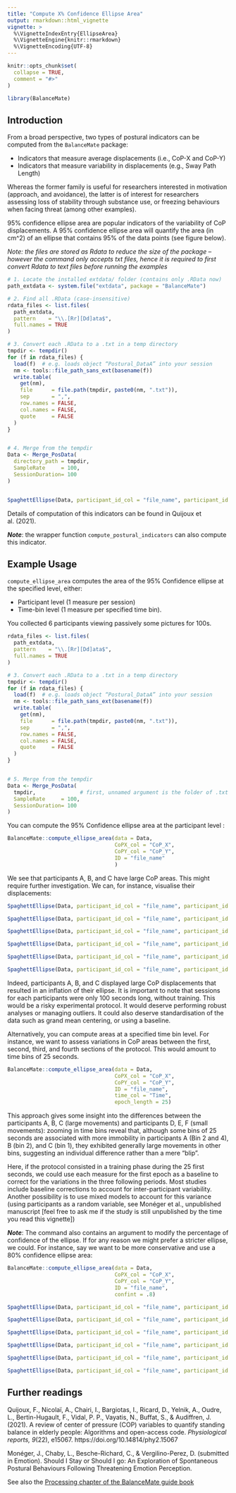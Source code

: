 ```yaml
---
title: "Compute X% Confidence Ellipse Area"
output: rmarkdown::html_vignette
vignette: >
  %\VignetteIndexEntry{EllipseArea}
  %\VignetteEngine{knitr::rmarkdown}
  %\VignetteEncoding{UTF-8}
---
```


```r
knitr::opts_chunk$set(
  collapse = TRUE,
  comment = "#>"
)
```

```r
library(BalanceMate)
```

## Introduction

From a broad perspective, two types of postural indicators can be computed from the `BalanceMate` package: 

- Indicators that measure average displacements (i.e., CoP-X and CoP-Y)
- Indicators that measure variability in displacements (e.g., Sway Path Length)

Whereas the former family is useful for researchers interested in motivation (approach, and avoidance), the latter is of interest for researchers assessing loss of stability through substance use, or freezing behaviours when facing threat (among other examples).

95% confidence ellipse area are popular indicators of the variability of CoP displacements. A 95% confidence ellipse area will quantify the area (in cm^2) of an ellipse that contains 95% of the data points (see figure below).

*Note: the files are stored as Rdata to reduce the size of the package -- however the command only accepts txt files, hence it is required to first convert Rdata to text files before running the examples*

```r
# 1. Locate the installed extdata/ folder (contains only .RData now)
path_extdata <- system.file("extdata", package = "BalanceMate")

# 2. Find all .RData (case‐insensitive)
rdata_files <- list.files(
  path_extdata,
  pattern    = "\\.[Rr][Dd]ata$",
  full.names = TRUE
)

# 3. Convert each .RData to a .txt in a temp directory
tmpdir <- tempdir()
for (f in rdata_files) {
  load(f)  # e.g. loads object “Postural_DataA” into your session
  nm <- tools::file_path_sans_ext(basename(f))
  write.table(
    get(nm),
    file      = file.path(tmpdir, paste0(nm, ".txt")),
    sep       = ",",
    row.names = FALSE,
    col.names = FALSE,
    quote     = FALSE
  )
}


# 4. Merge from the tempdir
Data <- Merge_PosData(
  directory_path = tmpdir,              
  SampleRate     = 100,
  SessionDuration= 100
)


SpaghettEllipse(Data, participant_id_col = "file_name", participant_id = "Postural_DataA.txt")

```




Details of computation of this indicators can be found in Quijoux et al. (2021).

***Note***: the wrapper function `compute_postural_indicators` can also compute this indicator.

## Example Usage

`compute_ellipse_area` computes the area of the 95% Confidence ellipse at the specified level, either:

- Participant level (1 measure per session)
- Time-bin level (1 measure per specified time bin).

You collected 6 participants viewing passively some pictures for 100s.

```r

rdata_files <- list.files(
  path_extdata,
  pattern    = "\\.[Rr][Dd]ata$",
  full.names = TRUE
)

# 3. Convert each .RData to a .txt in a temp directory
tmpdir <- tempdir()
for (f in rdata_files) {
  load(f)  # e.g. loads object “Postural_DataA” into your session
  nm <- tools::file_path_sans_ext(basename(f))
  write.table(
    get(nm),
    file      = file.path(tmpdir, paste0(nm, ".txt")),
    sep       = ",",
    row.names = FALSE,
    col.names = FALSE,
    quote     = FALSE
  )
}


# 5. Merge from the tempdir
Data <- Merge_PosData(
  tmpdir,              # first, unnamed argument is the folder of .txt files
  SampleRate     = 100,
  SessionDuration= 100
)

```

You can compute the 95% Confidence ellipse area at the participant level :

```r
BalanceMate::compute_ellipse_area(data = Data, 
                                  CoPX_col = "CoP_X", 
                                  CoPY_col = "CoP_Y", 
                                  ID = "file_name"
                                  )
```

We see that  participants A, B, and C have large CoP areas. This might require further investigation. We can, for instance, visualise their displacements:

```r
SpaghettEllipse(Data, participant_id_col = "file_name", participant_id = "Postural_DataA.txt", Title = "Participant A")

SpaghettEllipse(Data, participant_id_col = "file_name", participant_id = "Postural_DataB.txt", Title = "Participant B")

SpaghettEllipse(Data, participant_id_col = "file_name", participant_id = "Postural_DataC.txt", Title = "Participant C")

SpaghettEllipse(Data, participant_id_col = "file_name", participant_id = "Postural_DataD.txt", Title = "Participant D")

SpaghettEllipse(Data, participant_id_col = "file_name", participant_id = "Postural_DataE.txt", Title = "Participant E")

SpaghettEllipse(Data, participant_id_col = "file_name", participant_id = "Postural_DataF.txt", Title = "Participant F")

```

Indeed, participants A, B, and C displayed large CoP displacements that resulted in an inflation of their ellipse. It is important to note that sessions for each participants were only 100 seconds long, without training. This would be a risky experimental protocol. It would deserve performing robust analyses or managing outliers. It could also deserve standardisation of the data such as grand mean centering, or using a baseline.

Alternatively, you can compute areas at a specified time bin level. For instance, we want to assess variations in CoP areas between the first, second, third, and fourth sections of the protocol. This would amount to time bins of 25 seconds.

```r
BalanceMate::compute_ellipse_area(data = Data, 
                                  CoPX_col = "CoP_X", 
                                  CoPY_col = "CoP_Y", 
                                  ID = "file_name", 
                                  time_col = "Time", 
                                  epoch_length = 25)
```

This approach gives some insight into the differences between the participants A, B, C (large movements) and participants D, E, F (small movements): zooming in time bins reveal that, although some bins of 25 seconds are associated with more immobility in participants A (Bin 2 and 4), B (bin 2), and C (bin 1), they exhibited generally large movements in other bins, suggesting an individual difference rather than a mere "blip".

Here, if the protocol consisted in a training phase during the 25 first seconds, we could use each measure for the first epoch as a baseline to correct for the variations in the three following periods. Most studies include baseline corrections to account for inter-participant variability. Another possibility is to use mixed models to account for this variance (using participants as a random variable, see Monéger et al., unpublished manuscript [feel free to ask me if the study is still unpublished by the time you read this vignette])

***Note***: The command also contains an argument to modify the percentage of confidence of the ellipse. If for any reason we might prefer a stricter ellipse, we could. For instance, say we want to be more conservative and use a 80% confidence ellipse area:

```r
BalanceMate::compute_ellipse_area(data = Data, 
                                  CoPX_col = "CoP_X", 
                                  CoPY_col = "CoP_Y", 
                                  ID = "file_name", 
                                  confint = .8)
```


```r
SpaghettEllipse(Data, participant_id_col = "file_name", participant_id = "Postural_DataA.txt",conf_level = .8, Title = "Participant A")

SpaghettEllipse(Data, participant_id_col = "file_name", participant_id = "Postural_DataB.txt", conf_level = .8,Title = "Participant B")

SpaghettEllipse(Data, participant_id_col = "file_name", participant_id = "Postural_DataC.txt",conf_level = .8, Title = "Participant C")

SpaghettEllipse(Data, participant_id_col = "file_name", participant_id = "Postural_DataD.txt",conf_level = .8, Title = "Participant D")

SpaghettEllipse(Data, participant_id_col = "file_name", participant_id = "Postural_DataE.txt",conf_level = .8, Title = "Participant E")

SpaghettEllipse(Data, participant_id_col = "file_name", participant_id = "Postural_DataF.txt",conf_level = .8, Title = "Participant F")

```

## Further readings

Quijoux, F., Nicolaï, A., Chairi, I., Bargiotas, I., Ricard, D., Yelnik, A., Oudre, L., Bertin-Hugault, F., Vidal, P. P., Vayatis, N., Buffat, S., & Audiffren, J. (2021). A review of center of pressure (COP) variables to quantify standing balance in elderly people: Algorithms and open-access code. *Physiological reports, 9*(22), e15067. https://doi.org/10.14814/phy2.15067 


Monéger, J., Chaby, L., Besche-Richard, C., & Vergilino-Perez, D. (submitted in Emotion). Should I Stay or Should I go: An Exploration of Spontaneous Postural Behaviours Following Threatening Emotion Perception.

See also the [Processing chapter of the BalanceMate guide book](https://jeanmoneger.com/book/processing)

